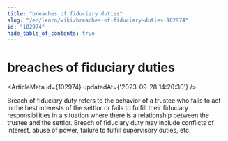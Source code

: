 ```yaml
---
title: "breaches of fiduciary duties"
slug: "/en/learn/wiki/breaches-of-fiduciary-duties-102974"
id: "102974"
hide_table_of_contents: true
---
```



# breaches of fiduciary duties

<ArticleMeta id={102974} updatedAt={'2023-09-28 14:20:30'} />
<div className='border-solid border-b border-t-0 my-4 border-[var(--ifm-color-gray-300)]' />

Breach of fiduciary duty refers to the behavior of a trustee who fails to act in the best interests of the settlor or fails to fulfill their fiduciary responsibilities in a situation where there is a relationship between the trustee and the settlor. Breach of fiduciary duty may include conflicts of interest, abuse of power, failure to fulfill supervisory duties, etc.
